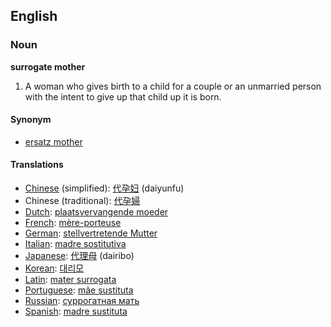 {{Wikipedia}}

==English==

===Noun===
'''surrogate mother'''

#A woman who gives birth to a child for a couple or an unmarried person with the intent to give up that child up it is born.

====Synonym====
*[[ersatz mother]]

====Translations====
*[[Chinese]] (simplified): [[代孕妇]] (daiyunfu)
*Chinese (traditional): [[代孕婦]]
*[[Dutch]]: [[plaatsvervangende moeder]]
*[[French]]: [[mère-porteuse]]
*[[German]]: [[stellvertretende Mutter]]
*[[Italian]]: [[madre sostitutiva]]
*[[Japanese]]: [[代理母]] (dairibo)
*[[Korean]]: [[대리모]]
*[[Latin]]: [[mater surrogata]]
*[[Portuguese]]: [[mãe sustituta]]
*[[Russian]]: [[суррогатная мать]]
*[[Spanish]]: [[madre sustituta]]